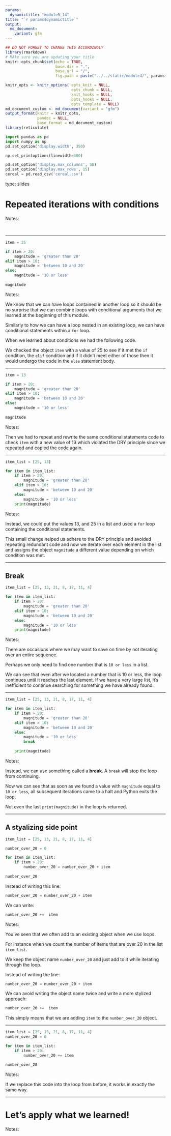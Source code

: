 ```yaml
---
params:
  dynamictitle: "module5_14"
title: "`r params$dynamictitle`"
output: 
  md_document:
    variant: gfm
---
```



```r
## DO NOT FORGET TO CHANGE THIS ACCORDINGLY 
library(rmarkdown)
# MAke sure you are updating your title 
knitr::opts_chunk$set(echo = TRUE,
                      base.dir = ".", 
                      base.url = "/",
                      fig.path = paste("../../static/module4/", params$dynamictitle,"/", sep = ""))

knitr_opts <- knitr_options( opts_knit = NULL,
                             opts_chunk = NULL,
                             knit_hooks = NULL,
                             opts_hooks = NULL,
                             opts_template = NULL)
md_document_custom <- md_document(variant = "gfm")
output_format(knitr = knitr_opts,
              pandoc = NULL,
              base_format = md_document_custom)
library(reticulate)

```


```python
import pandas as pd
import numpy as np
pd.set_option('display.width', 350)

np.set_printoptions(linewidth=400)

pd.set_option('display.max_columns', 50)
pd.set_option('display.max_rows', 15)
cereal = pd.read_csv('cereal.csv')
```



type: slides


# Repeated iterations with conditions

Notes: 

<br>

---



```python
item = 25 

if item > 20:
    magnitude = 'greater than 20'
elif item > 10:
    magnitude = 'between 10 and 20'
else:
    magnitude = '10 or less'
 
magnitude
```



Notes: 

We know that we can have loops contained in another loop so it should be no surprise that we can combine loops with conditional arguments that we learned at the beginning of this module. 
        
Similarly to how we can have a loop nested in an existing loop, we can have conditional statements within a `for` loop. 

When we learned about conditions we had the following code.

We checked the object  `item` with a value of 25 to see if it met the `if` condition, the `elif` condition and if it didn't meet either of those then it would undergo the code in the `else` statement body. 

---



```python
item = 13 

if item > 20:
    magnitude = 'greater than 20'
elif item > 10:
    magnitude = 'between 10 and 20'
else:
    magnitude = '10 or less'
 
magnitude
```

Notes: 

Then we had to repeat and rewrite the same conditional statements code to check  `item` with a new value of 13 which violated the DRY principle since we repeated and copied the code again.

---



```python
item_list = [25, 13]

for item in item_list:
    if item > 20:
        magnitude = 'greater than 20'
    elif item > 10:
        magnitude = 'between 10 and 20'
    else:
        magnitude = '10 or less'
    print(magnitude)
```



Notes: 

Instead, we could put the values 13, and 25 in a list and used a `for` loop containing the conditional statements. 

This small change helped us adhere to the DRY principle and avoided repeating redundant code and now we iterate over each element in the list and assigns the object `magnitude` a different value depending on which condition was met. 

---

## Break




```python
item_list = [25, 13, 21, 8, 17, 11, 4]

for item in item_list:
    if item > 20:
        magnitude = 'greater than 20'
    elif item > 10:
        magnitude = 'between 10 and 20'
    else:
        magnitude = '10 or less'
    print(magnitude)
```


Notes: 

There are occasions where we may want to save on time by not iterating over an entire sequence.  

Perhaps we only need to find one number that is `10 or less` in a list. 

We can see that even after we located a number that is 10 or less, the loop continues until it reaches the last element. If we have a very large list, it's inefficient to continue searching for something we have already found. 

---

```python
item_list = [25, 13, 21, 8, 17, 11, 4]

for item in item_list:
    if item > 20:
        magnitude = 'greater than 20'
    elif item > 10:
        magnitude = 'between 10 and 20'
    else:
        magnitude = '10 or less'
        break
        
    print(magnitude)
```



Notes: 

Instead, we can use something called a **break**.  A `break` will stop the loop from continuing. 

Now we can see that as soon as we found a value with `magnitude` equal to `10 or less`, all subsequent iterations came to a halt and Python exits the loop.

Not even the last `print(magnitude)` in the loop is returned. 

---


## A styalizing side point 


```python
item_list = [25, 13, 21, 8, 17, 11, 4]
```

```python
number_over_20 = 0

for item in item_list:
    if item > 20:
        number_over_20 = number_over_20 + item
        
number_over_20
```

Instead of writing this line:

```python
number_over_20 = number_over_20 + item
```

We can write: 

```python
number_over_20 +=  item
```



Notes: 

You've seen that we often add to an existing object when we use loops. 

For instance when we count the number of items that are over 20 in the list `item_list`. 

We keep the object name `number_over_20` and just add to it while iterating through the loop. 

Instead of writing the line:

```python
number_over_20 = number_over_20 + item
```

We can avoid writing the object name twice and write a more stylized approach: 

```python
number_over_20 +=  item
```
This simply means that we are adding `item` to the `number_over_20` object. 

---



```python
item_list = [25, 13, 21, 8, 17, 11, 4]
number_over_20 = 0

for item in item_list:
    if item > 20:
        number_over_20 += item

number_over_20
```

Notes: 

If we replace this code into the loop from before, it works in exactly the same way.

---
# Let’s apply what we learned!

Notes: 

<br>

